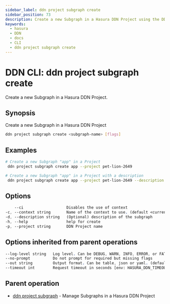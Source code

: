 ```yaml
---
sidebar_label: ddn project subgraph create
sidebar_position: 73
description: Create a new Subgraph in a Hasura DDN Project using the DDN CLI
keywords:
  - hasura
  - DDN
  - docs
  - CLI
  - ddn project subgraph create
---
```


# DDN CLI: ddn project subgraph create

Create a new Subgraph in a Hasura DDN Project.

## Synopsis

Create a new Subgraph in a Hasura DDN Project

```bash
ddn project subgraph create <subgraph-name> [flags]
```

## Examples

```bash
# Create a new Subgraph "app" in a Project
 ddn project subgraph create app --project pet-lion-2649

# Create a new Subgraph "app" in a Project with a description
 ddn project subgraph create app --project pet-lion-2649 --description "application management APIs"
```

## Options

```sass
    --ci                   Disables the use of context
-c, --context string       Name of the context to use. (default <current_context>)
-d, --description string   (Optional) description of the subgraph
-h, --help                 help for create
-p, --project string       DDN Project name
```

## Options inherited from parent operations

```sass
--log-level string   Log level. Can be DEBUG, WARN, INFO, ERROR, or FATAL. (default "INFO")
--no-prompt          Do not prompt for required but missing flags
--out string         Output format. Can be table, json or yaml. (default "table")
--timeout int        Request timeout in seconds [env: HASURA_DDN_TIMEOUT] (default 100)
```

## Parent operation

- [ddn project subgraph](/reference/cli/commands/ddn_project_subgraph) - Manage Subgraphs in a Hasura DDN Project
